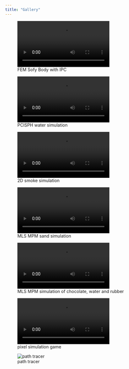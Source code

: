 ```yaml
---
title: "Gallery"
---
```


![FEM Sofy Body with IPC](assets/gallery/bunny_squash.mp4)

![PCISPH water simulation](assets/gallery/sph.mp4)

![2D smoke simulation](assets/smoke2d.mp4)

![MLS MPM sand simulation](assets/gallery/sand_2d.mp4)

![MLS MPM simulation of chocolate, water and rubber](assets/gallery/naive_mpm.mp4)

![pixel simulation game](assets/gallery/noita.mp4)

![path tracer](assets/gallery/path_tracing.png)